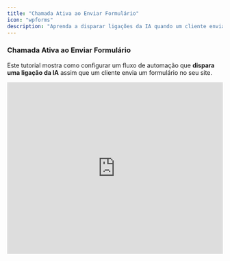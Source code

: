 ```yaml
---
title: "Chamada Ativa ao Enviar Formulário"
icon: "wpforms"
description: "Aprenda a disparar ligações da IA quando um cliente envia um formulário"
---
```


### **Chamada Ativa ao Enviar Formulário**

Este tutorial mostra como configurar um fluxo de automação que **dispara uma ligação da IA** assim que um cliente envia um formulário no seu site.

<iframe width="100%" height="400" src="https://www.youtube.com/embed/YhHC72qV_Z4?si=9Ic3VHwV-QeL5YER" title="Tutorial: Outbound Call on Form Submission" frameBorder="0" allow="accelerometer; autoplay; clipboard-write; encrypted-media; gyroscope; picture-in-picture" allowFullScreen />

## O que você vai aprender

- Configurar um **gatilho de envio de formulário**
- Configurar a ação da **MayaHub**
- Mapear os dados do formulário para as variáveis da chamada
- **Testar e publicar** o fluxo de automação